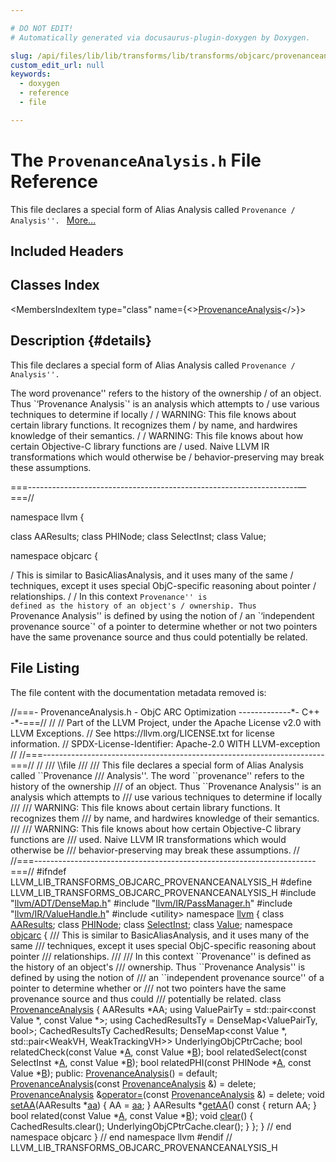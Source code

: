 ```yaml
---

# DO NOT EDIT!
# Automatically generated via docusaurus-plugin-doxygen by Doxygen.

slug: /api/files/lib/lib/transforms/lib/transforms/objcarc/provenanceanalysis-h
custom_edit_url: null
keywords:
  - doxygen
  - reference
  - file

---
```





# The `ProvenanceAnalysis.h` File Reference

<DoxygenPage pluginConfig={pluginConfig}>

This file declares a special form of Alias Analysis called <code>Provenance / Analysis&#39;&#39;. </code> <a href="#details">More...</a>

## Included Headers

<IncludesList>
<IncludesListItem
  filePath="llvm/ADT/DenseMap.h"
  permalink="/docs/api/files/include/include/llvm/include/llvm/adt/densemap-h"
  isLocal="true" />
<IncludesListItem
  filePath="llvm/IR/PassManager.h"
  permalink="/docs/api/files/include/include/llvm/include/llvm/ir/passmanager-h"
  isLocal="true" />
<IncludesListItem
  filePath="llvm/IR/ValueHandle.h"
  permalink="/docs/api/files/include/include/llvm/include/llvm/ir/valuehandle-h"
  isLocal="true" />
<IncludesListItem
  filePath="utility"
  permalink=""
  isLocal="false" />
</IncludesList>

## Classes Index

<MembersIndex>

<MembersIndexItem
  type="class"
  name={<><a href="/docs/api/classes/provenanceanalysis">ProvenanceAnalysis</a></>}>
</MembersIndexItem>

</MembersIndex>

## Description {#details}

This file declares a special form of Alias Analysis called <code>Provenance / Analysis&#39;&#39;. </code>

The word provenance&#39;&#39; refers to the history of the ownership / of an object. Thus &#96;‘Provenance Analysis`&#39; is an analysis which attempts to / use various techniques to determine if locally / / WARNING: This file knows about certain library functions. It recognizes them / by name, and hardwires knowledge of their semantics. / / WARNING: This file knows about how certain Objective-C library functions are / used. Naive LLVM IR transformations which would otherwise be / behavior-preserving may break these assumptions.

===-------------------------------------------------------------------—===//

namespace llvm &#123;

class AAResults; class PHINode; class SelectInst; class Value;

namespace objcarc &#123;

/ This is similar to BasicAliasAnalysis, and it uses many of the same / techniques, except it uses special ObjC-specific reasoning about pointer / relationships. / / In this context <code>Provenance&#39;&#39; is defined as the history of an object&#39;s / ownership. Thus </code>Provenance Analysis&#39;&#39; is defined by using the notion of / an &#96;‘independent provenance source`&#39; of a pointer to determine whether or not two pointers have the same provenance source and thus could potentially be related.

## File Listing

The file content with the documentation metadata removed is:

<ProgramListing>

<Link id="l00001" /><CodeLine lineNumber="1"><span class="doxyHighlightComment">//===- ProvenanceAnalysis.h - ObjC ARC Optimization -------------&#42;- C++ -&#42;-===//</span></CodeLine>
<Link id="l00002" /><CodeLine lineNumber="2"><span class="doxyHighlightComment">//</span></CodeLine>
<Link id="l00003" /><CodeLine lineNumber="3"><span class="doxyHighlightComment">// Part of the LLVM Project, under the Apache License v2.0 with LLVM Exceptions.</span></CodeLine>
<Link id="l00004" /><CodeLine lineNumber="4"><span class="doxyHighlightComment">// See https://llvm.org/LICENSE.txt for license information.</span></CodeLine>
<Link id="l00005" /><CodeLine lineNumber="5"><span class="doxyHighlightComment">// SPDX-License-Identifier: Apache-2.0 WITH LLVM-exception</span></CodeLine>
<Link id="l00006" /><CodeLine lineNumber="6"><span class="doxyHighlightComment">//</span></CodeLine>
<Link id="l00007" /><CodeLine lineNumber="7"><span class="doxyHighlightComment">//===----------------------------------------------------------------------===//</span></CodeLine>
<Link id="l00008" /><CodeLine lineNumber="8"><span class="doxyHighlightComment">//</span></CodeLine>
<Link id="l00009" /><CodeLine lineNumber="9"><span class="doxyHighlightComment">/// \\file</span></CodeLine>
<Link id="l00010" /><CodeLine lineNumber="10"><span class="doxyHighlightComment">///</span></CodeLine>
<Link id="l00011" /><CodeLine lineNumber="11"><span class="doxyHighlightComment">/// This file declares a special form of Alias Analysis called &#96;&#96;Provenance</span></CodeLine>
<Link id="l00012" /><CodeLine lineNumber="12"><span class="doxyHighlightComment">/// Analysis&#39;&#39;. The word &#96;&#96;provenance&#39;&#39; refers to the history of the ownership</span></CodeLine>
<Link id="l00013" /><CodeLine lineNumber="13"><span class="doxyHighlightComment">/// of an object. Thus &#96;&#96;Provenance Analysis&#39;&#39; is an analysis which attempts to</span></CodeLine>
<Link id="l00014" /><CodeLine lineNumber="14"><span class="doxyHighlightComment">/// use various techniques to determine if locally</span></CodeLine>
<Link id="l00015" /><CodeLine lineNumber="15"><span class="doxyHighlightComment">///</span></CodeLine>
<Link id="l00016" /><CodeLine lineNumber="16"><span class="doxyHighlightComment">/// WARNING: This file knows about certain library functions. It recognizes them</span></CodeLine>
<Link id="l00017" /><CodeLine lineNumber="17"><span class="doxyHighlightComment">/// by name, and hardwires knowledge of their semantics.</span></CodeLine>
<Link id="l00018" /><CodeLine lineNumber="18"><span class="doxyHighlightComment">///</span></CodeLine>
<Link id="l00019" /><CodeLine lineNumber="19"><span class="doxyHighlightComment">/// WARNING: This file knows about how certain Objective-C library functions are</span></CodeLine>
<Link id="l00020" /><CodeLine lineNumber="20"><span class="doxyHighlightComment">/// used. Naive LLVM IR transformations which would otherwise be</span></CodeLine>
<Link id="l00021" /><CodeLine lineNumber="21"><span class="doxyHighlightComment">/// behavior-preserving may break these assumptions.</span></CodeLine>
<Link id="l00022" /><CodeLine lineNumber="22"><span class="doxyHighlightComment">//</span></CodeLine>
<Link id="l00023" /><CodeLine lineNumber="23"><span class="doxyHighlightComment">//===----------------------------------------------------------------------===//</span></CodeLine>
<Link id="l00024" /><CodeLine lineNumber="24"></CodeLine>
<Link id="l00025" /><CodeLine lineNumber="25"><span class="doxyHighlightPreprocessor">#ifndef LLVM&#95;LIB&#95;TRANSFORMS&#95;OBJCARC&#95;PROVENANCEANALYSIS&#95;H</span></CodeLine>
<Link id="l00026" /><CodeLine lineNumber="26"><span class="doxyHighlightPreprocessor">#define LLVM&#95;LIB&#95;TRANSFORMS&#95;OBJCARC&#95;PROVENANCEANALYSIS&#95;H</span></CodeLine>
<Link id="l00027" /><CodeLine lineNumber="27"></CodeLine>
<Link id="l00028" /><CodeLine lineNumber="28"><span class="doxyHighlightPreprocessor">#include &quot;<a href="/docs/api/files/include/include/llvm/include/llvm/adt/densemap-h">llvm/ADT/DenseMap.h</a>&quot;</span></CodeLine>
<Link id="l00029" /><CodeLine lineNumber="29"><span class="doxyHighlightPreprocessor">#include &quot;<a href="/docs/api/files/include/include/llvm/include/llvm/ir/passmanager-h">llvm/IR/PassManager.h</a>&quot;</span></CodeLine>
<Link id="l00030" /><CodeLine lineNumber="30"><span class="doxyHighlightPreprocessor">#include &quot;<a href="/docs/api/files/include/include/llvm/include/llvm/ir/valuehandle-h">llvm/IR/ValueHandle.h</a>&quot;</span></CodeLine>
<Link id="l00031" /><CodeLine lineNumber="31"><span class="doxyHighlightPreprocessor">#include &lt;utility&gt;</span></CodeLine>
<Link id="l00032" /><CodeLine lineNumber="32"></CodeLine>
<Link id="l00033" /><CodeLine lineNumber="33"><span class="doxyHighlightKeyword">namespace </span><span class="doxyHighlight"><a href="/docs/api/namespaces/llvm">llvm</a> &#123;</span></CodeLine>
<Link id="l00034" /><CodeLine lineNumber="34"></CodeLine>
<Link id="l00035" /><CodeLine lineNumber="35"><span class="doxyHighlightKeyword">class </span><span class="doxyHighlight"><a href="/docs/api/classes/llvm/aaresults">AAResults</a>;</span></CodeLine>
<Link id="l00036" /><CodeLine lineNumber="36"><span class="doxyHighlightKeyword">class </span><span class="doxyHighlight"><a href="/docs/api/classes/llvm/phinode">PHINode</a>;</span></CodeLine>
<Link id="l00037" /><CodeLine lineNumber="37"><span class="doxyHighlightKeyword">class </span><span class="doxyHighlight"><a href="/docs/api/classes/llvm/selectinst">SelectInst</a>;</span></CodeLine>
<Link id="l00038" /><CodeLine lineNumber="38"><span class="doxyHighlightKeyword">class </span><span class="doxyHighlight"><a href="/docs/api/classes/llvm/value">Value</a>;</span></CodeLine>
<Link id="l00039" /><CodeLine lineNumber="39"></CodeLine>
<Link id="l00040" /><CodeLine lineNumber="40"><span class="doxyHighlightKeyword">namespace </span><span class="doxyHighlight"><a href="/docs/api/namespaces/llvm/objcarc">objcarc</a> &#123;</span></CodeLine>
<Link id="l00041" /><CodeLine lineNumber="41"></CodeLine>
<Link id="l00042" /><CodeLine lineNumber="42"><span class="doxyHighlightComment">/// This is similar to BasicAliasAnalysis, and it uses many of the same</span></CodeLine>
<Link id="l00043" /><CodeLine lineNumber="43"><span class="doxyHighlightComment">/// techniques, except it uses special ObjC-specific reasoning about pointer</span></CodeLine>
<Link id="l00044" /><CodeLine lineNumber="44"><span class="doxyHighlightComment">/// relationships.</span></CodeLine>
<Link id="l00045" /><CodeLine lineNumber="45"><span class="doxyHighlightComment">///</span></CodeLine>
<Link id="l00046" /><CodeLine lineNumber="46"><span class="doxyHighlightComment">/// In this context &#96;&#96;Provenance&#39;&#39; is defined as the history of an object&#39;s</span></CodeLine>
<Link id="l00047" /><CodeLine lineNumber="47"><span class="doxyHighlightComment">/// ownership. Thus &#96;&#96;Provenance Analysis&#39;&#39; is defined by using the notion of</span></CodeLine>
<Link id="l00048" /><CodeLine lineNumber="48"><span class="doxyHighlightComment">/// an &#96;&#96;independent provenance source&#39;&#39; of a pointer to determine whether or</span></CodeLine>
<Link id="l00049" /><CodeLine lineNumber="49"><span class="doxyHighlightComment">/// not two pointers have the same provenance source and thus could</span></CodeLine>
<Link id="l00050" /><CodeLine lineNumber="50"><span class="doxyHighlightComment">/// potentially be related.</span></CodeLine>
<Link id="l00051" /><CodeLine lineNumber="51" lineLink="/docs/api/classes/provenanceanalysis"><span class="doxyHighlightKeyword">class </span><span class="doxyHighlight"><a href="/docs/api/classes/provenanceanalysis/#ac99eba63e7f4add5028da044ff9a14d5">ProvenanceAnalysis</a> &#123;</span></CodeLine>
<Link id="l00052" /><CodeLine lineNumber="52"><span class="doxyHighlight">  AAResults &#42;AA;</span></CodeLine>
<Link id="l00053" /><CodeLine lineNumber="53"></CodeLine>
<Link id="l00054" /><CodeLine lineNumber="54"><span class="doxyHighlight">  </span><span class="doxyHighlightKeyword">using </span><span class="doxyHighlight">ValuePairTy = std::pair&lt;const Value &#42;, const Value &#42;&gt;;</span></CodeLine>
<Link id="l00055" /><CodeLine lineNumber="55"><span class="doxyHighlight">  </span><span class="doxyHighlightKeyword">using </span><span class="doxyHighlight">CachedResultsTy = DenseMap&lt;ValuePairTy, bool&gt;;</span></CodeLine>
<Link id="l00056" /><CodeLine lineNumber="56"></CodeLine>
<Link id="l00057" /><CodeLine lineNumber="57"><span class="doxyHighlight">  CachedResultsTy CachedResults;</span></CodeLine>
<Link id="l00058" /><CodeLine lineNumber="58"></CodeLine>
<Link id="l00059" /><CodeLine lineNumber="59"><span class="doxyHighlight">  DenseMap&lt;const Value &#42;, std::pair&lt;WeakVH, WeakTrackingVH&gt;&gt;</span></CodeLine>
<Link id="l00060" /><CodeLine lineNumber="60"><span class="doxyHighlight">      UnderlyingObjCPtrCache;</span></CodeLine>
<Link id="l00061" /><CodeLine lineNumber="61"></CodeLine>
<Link id="l00062" /><CodeLine lineNumber="62"><span class="doxyHighlight">  </span><span class="doxyHighlightKeywordType">bool</span><span class="doxyHighlight"> relatedCheck(</span><span class="doxyHighlightKeyword">const</span><span class="doxyHighlight"> Value &#42;<a href="/docs/api/files/lib/lib/ir/builtingcs-cpp/#a2e38c85003a042421cde1647632d0b72">A</a>, </span><span class="doxyHighlightKeyword">const</span><span class="doxyHighlight"> Value &#42;<a href="/docs/api/files/lib/lib/ir/builtingcs-cpp/#ae76959fe811ba090de4cba69ac00f1da">B</a>);</span></CodeLine>
<Link id="l00063" /><CodeLine lineNumber="63"><span class="doxyHighlight">  </span><span class="doxyHighlightKeywordType">bool</span><span class="doxyHighlight"> relatedSelect(</span><span class="doxyHighlightKeyword">const</span><span class="doxyHighlight"> SelectInst &#42;<a href="/docs/api/files/lib/lib/ir/builtingcs-cpp/#a2e38c85003a042421cde1647632d0b72">A</a>, </span><span class="doxyHighlightKeyword">const</span><span class="doxyHighlight"> Value &#42;<a href="/docs/api/files/lib/lib/ir/builtingcs-cpp/#ae76959fe811ba090de4cba69ac00f1da">B</a>);</span></CodeLine>
<Link id="l00064" /><CodeLine lineNumber="64"><span class="doxyHighlight">  </span><span class="doxyHighlightKeywordType">bool</span><span class="doxyHighlight"> relatedPHI(</span><span class="doxyHighlightKeyword">const</span><span class="doxyHighlight"> PHINode &#42;<a href="/docs/api/files/lib/lib/ir/builtingcs-cpp/#a2e38c85003a042421cde1647632d0b72">A</a>, </span><span class="doxyHighlightKeyword">const</span><span class="doxyHighlight"> Value &#42;<a href="/docs/api/files/lib/lib/ir/builtingcs-cpp/#ae76959fe811ba090de4cba69ac00f1da">B</a>);</span></CodeLine>
<Link id="l00065" /><CodeLine lineNumber="65"></CodeLine>
<Link id="l00066" /><CodeLine lineNumber="66"><span class="doxyHighlightKeyword">public</span><span class="doxyHighlight">:</span></CodeLine>
<Link id="l00067" /><CodeLine lineNumber="67" lineLink="/docs/api/classes/provenanceanalysis/#ac99eba63e7f4add5028da044ff9a14d5"><span class="doxyHighlight">  <a href="/docs/api/classes/provenanceanalysis/#ac99eba63e7f4add5028da044ff9a14d5">ProvenanceAnalysis</a>() = </span><span class="doxyHighlightKeywordFlow">default</span><span class="doxyHighlight">;</span></CodeLine>
<Link id="l00068" /><CodeLine lineNumber="68" lineLink="/docs/api/classes/provenanceanalysis/#a9bb453bb08515faa4236920d6b6a1317"><span class="doxyHighlight">  <a href="/docs/api/classes/provenanceanalysis/#a9bb453bb08515faa4236920d6b6a1317">ProvenanceAnalysis</a>(</span><span class="doxyHighlightKeyword">const</span><span class="doxyHighlight"> <a href="/docs/api/classes/provenanceanalysis/#ac99eba63e7f4add5028da044ff9a14d5">ProvenanceAnalysis</a> &amp;) = </span><span class="doxyHighlightKeyword">delete</span><span class="doxyHighlight">;</span></CodeLine>
<Link id="l00069" /><CodeLine lineNumber="69" lineLink="/docs/api/classes/provenanceanalysis/#aaa1f1edcb19db81bdae3e29575c40866"><span class="doxyHighlight">  <a href="/docs/api/classes/provenanceanalysis/#ac99eba63e7f4add5028da044ff9a14d5">ProvenanceAnalysis</a> &amp;<a href="/docs/api/classes/provenanceanalysis/#aaa1f1edcb19db81bdae3e29575c40866">operator=</a>(</span><span class="doxyHighlightKeyword">const</span><span class="doxyHighlight"> <a href="/docs/api/classes/provenanceanalysis/#ac99eba63e7f4add5028da044ff9a14d5">ProvenanceAnalysis</a> &amp;) = </span><span class="doxyHighlightKeyword">delete</span><span class="doxyHighlight">;</span></CodeLine>
<Link id="l00070" /><CodeLine lineNumber="70"></CodeLine>
<Link id="l00071" /><CodeLine lineNumber="71" lineLink="/docs/api/classes/provenanceanalysis/#a76191600b1c369e6eb0b9176719cc87f"><span class="doxyHighlight">  </span><span class="doxyHighlightKeywordType">void</span><span class="doxyHighlight"> <a href="/docs/api/classes/provenanceanalysis/#a76191600b1c369e6eb0b9176719cc87f">setAA</a>(AAResults &#42;<a href="/docs/api/files/lib/lib/analysis/aliasanalysis-cpp/#a74b87337454200d4d33f80c4663dc5e5">aa</a>) &#123; AA = <a href="/docs/api/files/lib/lib/analysis/aliasanalysis-cpp/#a74b87337454200d4d33f80c4663dc5e5">aa</a>; &#125;</span></CodeLine>
<Link id="l00072" /><CodeLine lineNumber="72"></CodeLine>
<Link id="l00073" /><CodeLine lineNumber="73" lineLink="/docs/api/classes/provenanceanalysis/#ac411cb78ae7d4c44bcbb46e665054a3a"><span class="doxyHighlight">  AAResults &#42;<a href="/docs/api/classes/provenanceanalysis/#ac411cb78ae7d4c44bcbb46e665054a3a">getAA</a>()</span><span class="doxyHighlightKeyword"> const </span><span class="doxyHighlight">&#123; </span><span class="doxyHighlightKeywordFlow">return</span><span class="doxyHighlight"> AA; &#125;</span></CodeLine>
<Link id="l00074" /><CodeLine lineNumber="74"></CodeLine>
<Link id="l00075" /><CodeLine lineNumber="75"><span class="doxyHighlight">  </span><span class="doxyHighlightKeywordType">bool</span><span class="doxyHighlight"> related(</span><span class="doxyHighlightKeyword">const</span><span class="doxyHighlight"> Value &#42;<a href="/docs/api/files/lib/lib/ir/builtingcs-cpp/#a2e38c85003a042421cde1647632d0b72">A</a>, </span><span class="doxyHighlightKeyword">const</span><span class="doxyHighlight"> Value &#42;<a href="/docs/api/files/lib/lib/ir/builtingcs-cpp/#ae76959fe811ba090de4cba69ac00f1da">B</a>);</span></CodeLine>
<Link id="l00076" /><CodeLine lineNumber="76"></CodeLine>
<Link id="l00077" /><CodeLine lineNumber="77" lineLink="/docs/api/classes/provenanceanalysis/#a20f52eaac258b06cdc7537d7c4f27b6f"><span class="doxyHighlight">  </span><span class="doxyHighlightKeywordType">void</span><span class="doxyHighlight"> <a href="/docs/api/classes/provenanceanalysis/#a20f52eaac258b06cdc7537d7c4f27b6f">clear</a>() &#123;</span></CodeLine>
<Link id="l00078" /><CodeLine lineNumber="78"><span class="doxyHighlight">    CachedResults.clear();</span></CodeLine>
<Link id="l00079" /><CodeLine lineNumber="79"><span class="doxyHighlight">    UnderlyingObjCPtrCache.clear();</span></CodeLine>
<Link id="l00080" /><CodeLine lineNumber="80"><span class="doxyHighlight">  &#125;</span></CodeLine>
<Link id="l00081" /><CodeLine lineNumber="81"><span class="doxyHighlight">&#125;;</span></CodeLine>
<Link id="l00082" /><CodeLine lineNumber="82"></CodeLine>
<Link id="l00083" /><CodeLine lineNumber="83"><span class="doxyHighlight">&#125; </span><span class="doxyHighlightComment">// end namespace objcarc</span></CodeLine>
<Link id="l00084" /><CodeLine lineNumber="84"></CodeLine>
<Link id="l00085" /><CodeLine lineNumber="85"><span class="doxyHighlight">&#125; </span><span class="doxyHighlightComment">// end namespace llvm</span></CodeLine>
<Link id="l00086" /><CodeLine lineNumber="86"></CodeLine>
<Link id="l00087" /><CodeLine lineNumber="87"><span class="doxyHighlightPreprocessor">#endif </span><span class="doxyHighlightComment">// LLVM&#95;LIB&#95;TRANSFORMS&#95;OBJCARC&#95;PROVENANCEANALYSIS&#95;H</span></CodeLine>

</ProgramListing>


</DoxygenPage>
